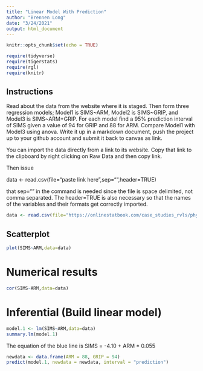 ```yaml
---
title: "Linear Model With Prediction"
author: "Brennen Long"
date: "3/24/2021"
output: html_document
---
```


```r
knitr::opts_chunk$set(echo = TRUE)
```

```r
require(tidyverse)
require(tigerstats)
require(rgl)
require(knitr)
```

## Instructions

Read about the data from the website where it is staged.  Then form three regression models; Model1 is SIMS~ARM, Model2 is SIMS~GRIP, and Model3 is SIMS~ARM+GRIP. For each model find a 95% prediction interval of SIMS given a value of 94  for GRIP and 88 for ARM. Compare Model1 with Model3 using anova. Write it up in a markdown document, push the project up to your github account and submit it back to canvas as link. 

 

You can import the data directly from a link to its website.  Copy that link to the clipboard by right clicking on Raw Data and then copy link.

Then issue

data <- read.csv(file="paste link here",sep="",header=TRUE)  

that sep=""  in the command is needed since the file is space delimited, not comma separated.  The header=TRUE is also necessary so that the names of the variables and their formats get correctly imported.


```r
data <- read.csv(file="https://onlinestatbook.com/case_studies_rvls/physical_strength/data.txt",sep="",header=TRUE) 
```

## Scatterplot

```r
plot(SIMS~ARM,data=data)
```

# Numerical results

```r
cor(SIMS~ARM,data=data)
```

# Inferential  (Build linear model)
  
```r
model.1 <- lm(SIMS~ARM,data=data)
summary.lm(model.1)
```

The equation of the blue line is SIMS = -4.10 + ARM * 0.055

```r
newdata <- data.frame(ARM = 88, GRIP = 94)
predict(model.1, newdata = newdata, interval = "prediction")
```

